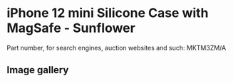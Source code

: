 
# iPhone 12 mini Silicone Case with MagSafe - Sunflower

Part number, for search engines, auction websites and such: MKTM3ZM/A

## Image gallery

<div style={{ width: "768px" }}>
  <GalleryComponent
    images={[
      {
        original: "/everysource/MKTM3.png",
        thumbnail: "/everypreview/MKTM3.png",
      },
      {
        original: "/everysource/MKTM3_AV01.png",
        thumbnail: "/everypreview/MKTM3_AV01.png",
      },
      {
        original: "/everysource/MKTM3_AV02.png",
        thumbnail: "/everypreview/MKTM3_AV02.png",
      },
      {
        original: "/everysource/MKTM3_AV03.png",
        thumbnail: "/everypreview/MKTM3_AV03.png",
      },
      {
        original: "/everysource/MKTM3_AV04.png",
        thumbnail: "/everypreview/MKTM3_AV04.png",
      },
      {
        original: "/everysource/MKTM3_AV05.png",
        thumbnail: "/everypreview/MKTM3_AV05.png",
      }
    ]}
  />
</div>